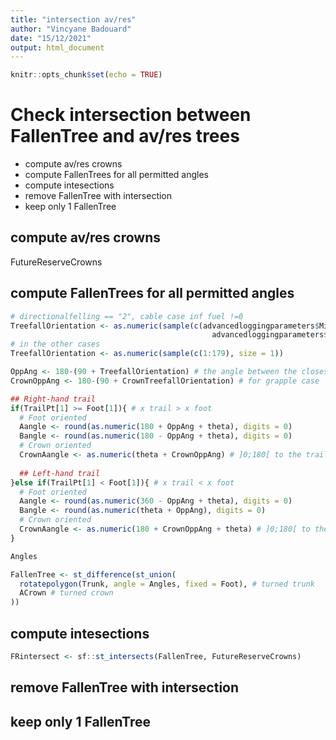 ```yaml
---
title: "intersection av/res"
author: "Vincyane Badouard"
date: "15/12/2021"
output: html_document
---
```


```r
knitr::opts_chunk$set(echo = TRUE)
```

# Check intersection between FallenTree and av/res trees
- compute av/res crowns
- compute FallenTrees for all permitted angles
- compute intesections
- remove FallenTree with intersection
- keep only 1 FallenTree


## compute av/res crowns
FutureReserveCrowns

## compute FallenTrees for all permitted angles
```r
# directionalfelling == "2", cable case inf fuel !=0
TreefallOrientation <- as.numeric(sample(c(advancedloggingparameters$MinTreefallOrientation: 
                                             advancedloggingparameters$MaxTreefallOrientation), size = 1)) 
# in the other cases
TreefallOrientation <- as.numeric(sample(c(1:179), size = 1))

OppAng <- 180-(90 + TreefallOrientation) # the angle between the closest position to the trail (90°) and the desired position (desired angle to the trail)
CrownOppAng <- 180-(90 + CrownTreefallOrientation) # for grapple case

## Right-hand trail
if(TrailPt[1] >= Foot[1]){ # x trail > x foot
  # Foot oriented
  Aangle <- round(as.numeric(180 + OppAng + theta), digits = 0)
  Bangle <- round(as.numeric(180 - OppAng + theta), digits = 0)
  # Crown oriented
  CrownAangle <- as.numeric(theta + CrownOppAng) # ]0;180[ to the trail
  
  ## Left-hand trail
}else if(TrailPt[1] < Foot[1]){ # x trail < x foot
  # Foot oriented
  Aangle <- round(as.numeric(360 - OppAng + theta), digits = 0)
  Bangle <- round(as.numeric(theta + OppAng), digits = 0)
  # Crown oriented
  CrownAangle <- as.numeric(180 + CrownOppAng + theta) # ]0;180[ to the trail
}

Angles

FallenTree <- st_difference(st_union(
  rotatepolygon(Trunk, angle = Angles, fixed = Foot), # turned trunk
  ACrown # turned crown
))
```

## compute intesections
```r
FRintersect <- sf::st_intersects(FallenTree, FutureReserveCrowns)
```

## remove FallenTree with intersection
## keep only 1 FallenTree
